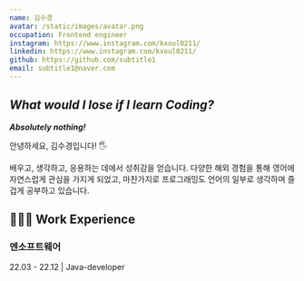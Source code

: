 ```yaml
---
name: 김수경
avatar: /static/images/avatar.png
occupation: Frontend engineer
instagram: https://www.instagram.com/kxoul0211/
linkedin: https://www.instagram.com/kxoul0211/
github: https://github.com/subtitle1
email: subtitle1@naver.com
---
```


## _What would I lose if I learn Coding?_

**_Absolutely nothing!_**

안녕하세요, 김수경입니다! 🖐️

배우고, 생각하고, 응용하는 데에서 성취감을 얻습니다. 다양한 해외 경험을 통해 영어에 자연스럽게 관심을 가지게 되었고,
마찬가지로 프로그래밍도 언어의 일부로 생각하며 즐겁게 공부하고 있습니다.

## 👩🏻‍💻 Work Experience

### 엔소프트웨어

22.03 - 22.12 | Java-developer
